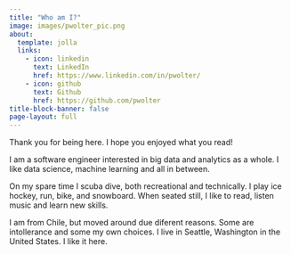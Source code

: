 ```yaml
---
title: "Who am I?"
image: images/pwolter_pic.png
about:
  template: jolla
  links:
    - icon: linkedin
      text: LinkedIn
      href: https://www.linkedin.com/in/pwolter/
    - icon: github
      text: Github
      href: https://github.com/pwolter
title-block-banner: false
page-layout: full
---
```


Thank you for being here. I hope you enjoyed what you read!

I am a software engineer interested in big data and analytics as a whole. I like data science, machine learning and all in between.

On my spare time I scuba dive, both recreational and technically. I play ice hockey, run, bike, and snowboard. When seated still, I like to read, listen music and learn new skills.

I am from Chile, but moved around due diferent reasons. Some are intollerance and some my own choices. I live in Seattle, Washington in the United States. I like it here.


